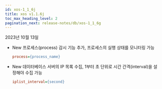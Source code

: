 ```yaml
---
id: xos-1_1_6j
title: xos v1.1.6j
toc_max_heading_level: 2
pagination_next: release-notes/db/xos-1_1_6g
---
```


2023년 10월 13일

- <Status>New</Status> 프로세스(process) 감시 기능 추가, 프로세스의 실행 상태를 모니터링 가능

  ```ini title='xos.conf'
  process={process_name}
  ```

- <Status>New</Status> 데이터베이스 서버의 IP 목록 수집, 1부터 초 단위로 시간 간격(interval)을 설정해야 수집 가능

  ```ini title='xos.conf'
  iplist_interval={second}
  ```